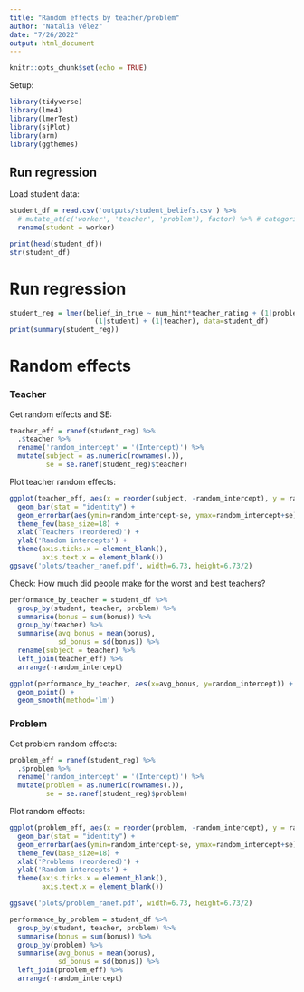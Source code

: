 ```yaml
---
title: "Random effects by teacher/problem"
author: "Natalia Vélez"
date: "7/26/2022"
output: html_document
---
```


```r
knitr::opts_chunk$set(echo = TRUE)
```

Setup:
```r
library(tidyverse)
library(lme4)
library(lmerTest)
library(sjPlot)
library(arm)
library(ggthemes)
```

## Run regression
Load student data:
```r
student_df = read.csv('outputs/student_beliefs.csv') %>%
  # mutate_at(c('worker', 'teacher', 'problem'), factor) %>% # categorical vars
  rename(student = worker)

print(head(student_df))
str(student_df)
```

# Run regression
```r
student_reg = lmer(belief_in_true ~ num_hint*teacher_rating + (1|problem) +
                     (1|student) + (1|teacher), data=student_df)
print(summary(student_reg))
```
# Random effects

### Teacher

Get random effects and SE:
```r
teacher_eff = ranef(student_reg) %>%
  .$teacher %>%
  rename('random_intercept' = '(Intercept)') %>%
  mutate(subject = as.numeric(rownames(.)),
         se = se.ranef(student_reg)$teacher)
```

Plot teacher random effects:
```r
ggplot(teacher_eff, aes(x = reorder(subject, -random_intercept), y = random_intercept)) +
  geom_bar(stat = "identity") +
  geom_errorbar(aes(ymin=random_intercept-se, ymax=random_intercept+se), width=0) +
  theme_few(base_size=18) +
  xlab('Teachers (reordered)') +
  ylab('Random intercepts') +
  theme(axis.ticks.x = element_blank(),
        axis.text.x = element_blank())
ggsave('plots/teacher_ranef.pdf', width=6.73, height=6.73/2)
```
Check: How much did people make for the worst and best teachers?
```r
performance_by_teacher = student_df %>%
  group_by(student, teacher, problem) %>%
  summarise(bonus = sum(bonus)) %>%
  group_by(teacher) %>%
  summarise(avg_bonus = mean(bonus),
            sd_bonus = sd(bonus)) %>%
  rename(subject = teacher) %>%
  left_join(teacher_eff) %>%
  arrange(-random_intercept)
```

```r
ggplot(performance_by_teacher, aes(x=avg_bonus, y=random_intercept)) +
  geom_point() +
  geom_smooth(method='lm')
```

### Problem

Get problem random effects:
```r
problem_eff = ranef(student_reg) %>%
  .$problem %>%
  rename('random_intercept' = '(Intercept)') %>%
  mutate(problem = as.numeric(rownames(.)),
         se = se.ranef(student_reg)$problem)
```

Plot random effects:
```r
ggplot(problem_eff, aes(x = reorder(problem, -random_intercept), y = random_intercept)) +
  geom_bar(stat = "identity") +
  geom_errorbar(aes(ymin=random_intercept-se, ymax=random_intercept+se), width=0) +
  theme_few(base_size=18) +
  xlab('Problems (reordered)') +
  ylab('Random intercepts') +
  theme(axis.ticks.x = element_blank(),
        axis.text.x = element_blank())

ggsave('plots/problem_ranef.pdf', width=6.73, height=6.73/2)
```

```r
performance_by_problem = student_df %>%
  group_by(student, teacher, problem) %>%
  summarise(bonus = sum(bonus)) %>%
  group_by(problem) %>%
  summarise(avg_bonus = mean(bonus),
            sd_bonus = sd(bonus)) %>%
  left_join(problem_eff) %>%
  arrange(-random_intercept)
```